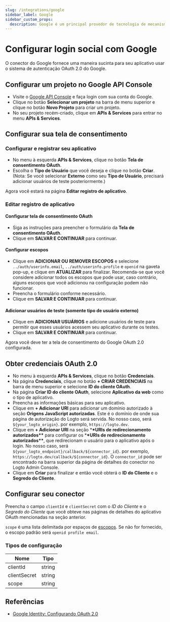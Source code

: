 ```yaml
---
slug: /integrations/google
sidebar_label: Google
sidebar_custom_props:
  description: Google é um principal provedor de tecnologia de mecanismo de busca e serviço de email.
---
```



# Configurar login social com Google

O conector do Google fornece uma maneira sucinta para seu aplicativo usar o sistema de autenticação OAuth 2.0 do Google.

<GuideTip />

## Configurar um projeto no Google API Console

- Visite o [Google API Console](https://console.developers.google.com) e faça login com sua conta do Google.
- Clique no botão **Selecionar um projeto** na barra de menu superior e clique no botão **Novo Projeto** para criar um projeto.
- No seu projeto recém-criado, clique em **APIs & Services** para entrar no menu **APIs & Services**.

## Configurar sua tela de consentimento

### Configurar e registrar seu aplicativo

- No menu à esquerda **APIs & Services**, clique no botão **Tela de consentimento OAuth**.
- Escolha o **Tipo de Usuário** que você deseja e clique no botão **Criar**. (Nota: Se você selecionar **Externo** como seu **Tipo de Usuário**, precisará adicionar usuários de teste posteriormente.)

Agora você estará na página **Editar registro de aplicativo**.

### Editar registro de aplicativo

#### Configurar tela de consentimento OAuth

- Siga as instruções para preencher o formulário da **Tela de consentimento OAuth**.
- Clique em **SALVAR E CONTINUAR** para continuar.

#### Configurar escopos

- Clique em **ADICIONAR OU REMOVER ESCOPOS** e selecione `../auth/userinfo.email`, `../auth/userinfo.profile` e `openid` na gaveta pop-up, e clique em **ATUALIZAR** para finalizar. Recomenda-se que você considere adicionar todos os escopos que pode usar, caso contrário, alguns escopos que você adicionou na configuração podem não funcionar.
- Preencha o formulário conforme necessário.
- Clique em **SALVAR E CONTINUAR** para continuar.

#### Adicionar usuários de teste (somente tipo de usuário externo)

- Clique em **ADICIONAR USUÁRIOS** e adicione usuários de teste para permitir que esses usuários acessem seu aplicativo durante os testes.
- Clique em **SALVAR E CONTINUAR** para continuar.

Agora você deve ter a tela de consentimento do Google OAuth 2.0 configurada.

## Obter credenciais OAuth 2.0

- No menu à esquerda **APIs & Services**, clique no botão **Credenciais**.
- Na página **Credenciais**, clique no botão **+ CRIAR CREDENCIAIS** na barra de menu superior e selecione **ID do cliente OAuth**.
- Na página **Criar ID do cliente OAuth**, selecione **Aplicativo da web** como o tipo de aplicativo.
- Preencha as informações básicas para seu aplicativo.
- Clique em **+ Adicionar URI** para adicionar um domínio autorizado à seção **Origens JavaScript autorizadas**. Este é o domínio de onde sua página de autorização do Logto será servida. No nosso caso, será `${your_logto_origin}`. por exemplo, `https://logto.dev`.
- Clique em **+ Adicionar URI** na seção \***\*URIs de redirecionamento autorizados\*\*** para configurar os \***\*URIs de redirecionamento autorizados\*\***, que redirecionam o usuário para o aplicativo após o login. No nosso caso, será `${your_logto_endpoint}/callback/${connector_id}`. por exemplo, `https://logto.dev/callback/${connector_id}`. O `connector_id` pode ser encontrado na barra superior da página de detalhes do conector no Logto Admin Console.
- Clique em **Criar** para finalizar e então você obterá o **ID do Cliente** e o **Segredo do Cliente**.

## Configurar seu conector

Preencha o campo `clientId` e `clientSecret` com o _ID do Cliente_ e o _Segredo do Cliente_ que você obteve nas páginas de detalhes do aplicativo OAuth mencionadas na seção anterior.

`scope` é uma lista delimitada por espaços de [escopos](https://developers.google.com/identity/protocols/oauth2/scopes). Se não for fornecido, o escopo padrão será `openid profile email`.

### Tipos de configuração

| Nome         | Tipo   |
| ------------ | ------ |
| clientId     | string |
| clientSecret | string |
| scope        | string |

## Referências

- [Google Identity: Configurando OAuth 2.0](https://developers.google.com/identity/protocols/oauth2/openid-connect#appsetup)
